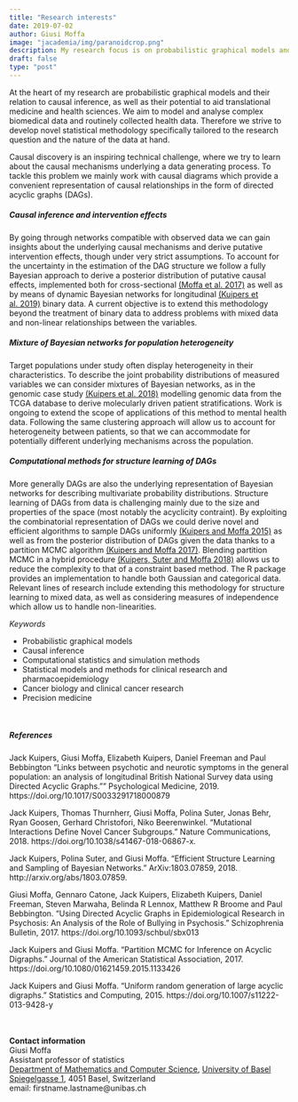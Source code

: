 ```yaml
---
title: "Research interests"
date: 2019-07-02
author: Giusi Moffa  
image: "jacademia/img/paranoidcrop.png"
description: My research focus is on probabilistic graphical models and causal inference, and their potential to aid translational medicine and health sciences.
draft: false
type: "post"
---
```


At the heart of my research are probabilistic graphical models and their relation to causal inference, as well as their potential to aid translational medicine and health sciences. We aim to model and analyse complex biomedical data and routinely collected health data. Therefore we strive to develop novel statistical methodology specifically tailored to the research question and the nature of the data at hand. 

Causal discovery is an inspiring technical challenge, where we try to learn about the causal mechanisms underlying a data generating process. To tackle this problem we mainly work with causal diagrams which provide a convenient representation of causal relationships in the form of directed acyclic graphs (DAGs). 

<!--
**Open positions**  
If you are also intrigued by causal inference and its connected computational challenges, and would consider doing a PhD or postdoc working on some of the projects outlined below, please send me an email.
-->

##### Causal inference and intervention effects  
By going through networks compatible with observed data we can gain insights about the underlying causal mechanisms and derive putative intervention effects, though under very strict assumptions. To account for the uncertainty in the estimation of the DAG structure we follow a fully Bayesian approach to derive a posterior distribution of putative causal effects, implemented both for cross-sectional [(Moffa et al. 2017)](https://doi.org/10.1093/schbul/sbx013) as well as by means of dynamic Bayesian networks for longitudinal [(Kuipers et al. 2019)](https://doi.org/10.1017/S0033291718000879) binary data. A current objective is to extend this methodology beyond the treatment of binary data to address problems with mixed data and non-linear relationships between the variables.

##### Mixture of Bayesian networks for population heterogeneity
Target populations under study often display heterogeneity in their characteristics. To describe the joint probability distributions of measured variables we can consider mixtures of Bayesian networks, as in the genomic case study [(Kuipers et al. 2018)](https://doi.org/10.1038/s41467-018-06867-x) modelling genomic data from the TCGA database to derive molecularly driven patient stratifications. Work is ongoing to extend the scope of applications of this method to mental health data. Following the same clustering approach will allow us to account for heterogeneity between patients, so that we can accommodate for potentially different underlying mechanisms across the population.

##### Computational methods for structure learning of DAGs  
More generally DAGs are also the underlying representation of Bayesian networks for describing multivariate probability distributions. Structure learning of DAGs from data is challenging mainly due to the size and properties of the space (most notably the acyclicity contraint). By exploiting the combinatorial representation of DAGs we could derive novel and efficient algorithms to sample DAGs uniformly [(Kuipers and Moffa 2015)](https://doi.org/10.1007/s11222-013-9428-y) as well as from the posterior distribution of DAGs given the data thanks to a partition MCMC algorithm [(Kuipers and Moffa 2017)](https://doi.org/10.1080/01621459.2015.1133426). Blending partition MCMC in a hybrid procedure [(Kuipers, Suter and Moffa 2018)](https://arxiv.org/abs/1803.07859) allows us to reduce the complexity to that of a constraint based method. The [\emph{BiDAG}](https://CRAN.R-project.org/package=BiDAG) R package provides an implementation to handle both Gaussian and categorical data. Relevant lines of research include extending this methodology for structure learning to mixed data, as well as considering measures of independence which allow us to handle non-linearities. <!-- and eventually estimate intervention effects in a coherent framework with structure learning. -->

*Keywords*

* Probabilistic graphical models
* Causal inference
* Computational statistics and simulation methods
* Statistical models and methods for clinical research and pharmacoepidemiology <!-- SHCS DDI of falls under pharmacoepidemiology, https://www.hopkinsmedicine.org/gim/research/content/pharmacoepi.html -->
* Cancer biology and clinical cancer research
* Precision medicine

</br>

##### References
<!-- 
--- for header ---
bibliography: jresearch.bib
biblio-style: apalike
nocite: | 
   @biDAGhybrid2018, @tcgaPancancer2018, @psychosisDBN2018, @psychosisDAG2017, @dagMCMC2017, @art:ugrlad2012
--- for body --- 
<div id="refs"></div> -->

<footnote> 

Jack Kuipers, Giusi Moffa, Elizabeth Kuipers, Daniel Freeman and Paul Bebbington
"Links between psychotic and neurotic symptoms in the general population: an analysis of longitudinal British National Survey data using Directed Acyclic Graphs."" Psychological Medicine, 2019. https://doi.org/10.1017/S0033291718000879

Jack Kuipers, Thomas Thurnherr, Giusi Moffa, Polina Suter, Jonas Behr, Ryan Goosen, Gerhard Christofori, Niko Beerenwinkel. “Mutational Interactions Define Novel Cancer Subgroups.” Nature Communications, 2018. https://doi.org/10.1038/s41467-018-06867-x.

Jack Kuipers, Polina Suter, and Giusi Moffa. “Efficient Structure Learning and Sampling of Bayesian Networks.” ArXiv:1803.07859, 2018. http://arxiv.org/abs/1803.07859.

Giusi Moffa,  Gennaro Catone,  Jack Kuipers,  Elizabeth Kuipers,  Daniel Freeman, Steven Marwaha,  Belinda R Lennox,  Matthew R Broome and  Paul Bebbington. "Using Directed Acyclic Graphs in Epidemiological Research in Psychosis: An Analysis of the Role of Bullying in Psychosis." Schizophrenia Bulletin, 2017. https://doi.org/10.1093/schbul/sbx013

Jack Kuipers and Giusi Moffa. "Partition MCMC for Inference on Acyclic Digraphs." Journal of the American Statistical Association, 2017. https://doi.org/10.1080/01621459.2015.1133426

Jack Kuipers and Giusi Moffa. "Uniform random generation of large acyclic digraphs." Statistics and Computing, 2015. https://doi.org/10.1007/s11222-013-9428-y
 </footnote>

</br>
</br>
**Contact information**    
Giusi Moffa  
Assistant professor of statistics   
[Department of Mathematics and Computer Science](https://dmi.unibas.ch/en/home/), 
[University of Basel](https://www.unibas.ch/en.html)  
[Spiegelgasse 1](https://goo.gl/maps/BJrkU54Y4XtZ2h6AA), 4051 Basel, Switzerland  
email: firstname.lastname@unibas.ch

